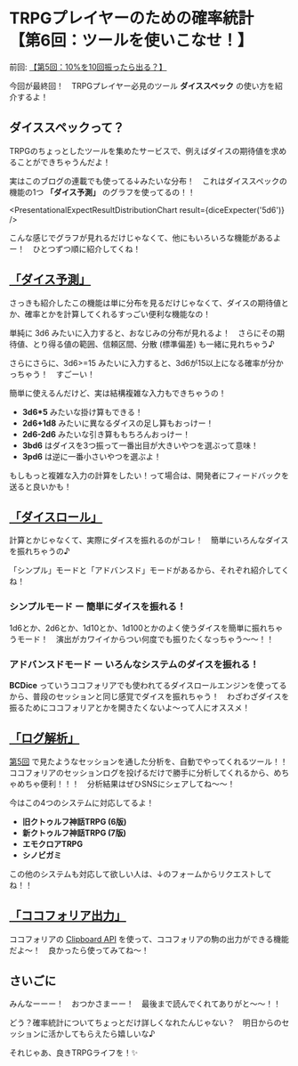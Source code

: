 
# TRPGプレイヤーのための確率統計 <br />【第6回：ツールを使いこなせ！】

前回: [【第5回：10%を10回振ったら出る？】](/blogs/stats-for-trpg/5-analysis-over-session)

今回が最終回！　TRPGプレイヤー必見のツール **ダイススペック** の使い方を紹介するよ！

<BlogImage src="niko.png" alt="" width={256} height={256} />

## ダイススペックって？

TRPGのちょっとしたツールを集めたサービスで、例えばダイスの期待値を求めることができちゃうんだよ！

実はこのブログの連載でも使ってる↓みたいな分布！　これはダイススペックの機能の1つ **「ダイス予測」** のグラフを使ってるの！！

<WithCaption caption="「ダイス予測」で見られるグラフの例"><PresentationalExpectResultDistributionChart result={diceExpecter('5d6')} /></WithCaption>

こんな感じでグラフが見れるだけじゃなくて、他にもいろいろな機能があるよー！　ひとつずつ順に紹介してくね！

## [「ダイス予測」](/expect)

さっきも紹介したこの機能は単に分布を見るだけじゃなくて、ダイスの期待値とか、確率とかを計算してくれるすっごい便利な機能なの！

単純に 3d6 みたいに入力すると、おなじみの分布が見れるよ！　さらにその期待値、とり得る値の範囲、信頼区間、分散 (標準偏差) も一緒に見れちゃう♪

さらにさらに、3d6>=15 みたいに入力すると、3d6が15以上になる確率が分かっちゃう！　すごーい！

<BlogImage src="foo.png" alt="" width={256} height={256} />

簡単に使えるんだけど、実は結構複雑な入力もできちゃうの！

- **3d6\*5** みたいな掛け算もできる！
- **2d6+1d8** みたいに異なるダイスの足し算もおっけー！
- **2d6-2d6** みたいな引き算ももちろんおっけー！
- **3bd6** はダイスを3つ振って一番出目が大きいやつを選ぶって意味！
- **3pd6** は逆に一番小さいやつを選ぶよ！

もしもっと複雑な入力の計算をしたい！って場合は、開発者にフィードバックを送ると良いかも！

<div className="p-4 border my-4 border-slate-400 rounded-md bg-slate-50"><FeedbackForm /></div>

<BlogImage src="hirameki.png" alt="" width={256} height={256} />

## [「ダイスロール」](/dice)

計算とかじゃなくて、実際にダイスを振れるのがコレ！　簡単にいろんなダイスを振れちゃうの♪

「シンプル」モードと「アドバンスド」モードがあるから、それぞれ紹介してくね！

### シンプルモード ー 簡単にダイスを振れる！

1d6とか、2d6とか、1d10とか、1d100とかのよく使うダイスを簡単に振れちゃうモード！　演出がカワイイからつい何度でも振りたくなっちゃう～～！！

<BlogImage src="diceroll-simple-screenshot.png" alt="" width={736} height={495} border />

### アドバンスドモード ー いろんなシステムのダイスを振れる！

**BCDice** っていうココフォリアでも使われてるダイスロールエンジンを使ってるから、普段のセッションと同じ感覚でダイスを振れちゃう！　わざわざダイスを振るためにココフォリアとかを開きたくないよ～って人にオススメ！

<BlogImage src="diceroll-advanced-screenshot.png" alt="" width={736} height={495} border />

<BlogImage src="smile.png" alt="" width={256} height={256} />

## [「ログ解析」](/analyze-logs)

[第5回](/blogs/stats-for-trpg/5-analysis-over-session) で見たようなセッションを通した分析を、自動でやってくれるツール！！　ココフォリアのセッションログを投げるだけで勝手に分析してくれるから、めちゃめちゃ便利！！！　分析結果はぜひSNSにシェアしてね～～！

<BlogImage src="log-analysis-screenshot.png" alt="" width={736} height={495} border />

今はこの4つのシステムに対応してるよ！

- **旧クトゥルフ神話TRPG (6版)**
- **新クトゥルフ神話TRPG (7版)**
- **エモクロアTRPG**
- **シノビガミ**

この他のシステムも対応して欲しい人は、↓のフォームからリクエストしてね！！

<div className="p-4 border my-4 border-slate-400 rounded-md bg-slate-50"><GameSystemRequestForm /></div>

<BlogImage src="niko.png" alt="" width={256} height={256} />

## [「ココフォリア出力」](/ccfolia)

ココフォリアの [Clipboard API](https://docs.ccfolia.com/developer-api/clipboard-api) を使って、ココフォリアの駒の出力ができる機能だよ～！　良かったら使ってみてね～！

## さいごに

みんなーーー！　おつかさまーー！　最後まで読んでくれてありがと～～！！

どう？確率統計についてちょっとだけ詳しくなれたんじゃない？　明日からのセッションに活かしてもらえたら嬉しいな♪

それじゃあ、良きTRPGライフを！✨

<BlogImage src="smile.png" alt="" width={256} height={256} />
